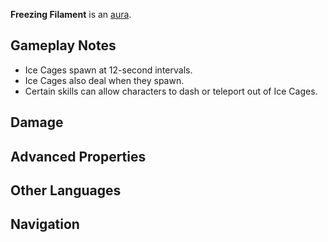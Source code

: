 {{Stub|image, preview}}
{{Status Infobox
|image      = 
|type       = Auras
|appearance = [[Sumeru]] [[Bounties]];[[Spiral Abyss]]
|effect     = (Enemy) unleash Ice Cages at intervals to temporarily imprison hit characters.
}}
'''Freezing Filament''' is an [[aura]].

==Gameplay Notes==
* Ice Cages spawn at 12-second intervals.
* Ice Cages also deal {{Color|AoE Cryo DMG}} when they spawn.
* Certain skills can allow characters to dash or teleport out of Ice Cages.

==Damage==
{{Environmental Damage|4|Ice Cages|truedamage=2}}

==Advanced Properties==
{{Advanced Properties
|gu      = 1U
|icdtag  = none
|poise   = 30
|impulse = 3
}}

==Other Languages==
{{Other Languages
|en      = Freezing Filament
|zhs     = 寒冰系缚
|zhs_rm  = Hánbīng Xìfú
|zht     = 寒冰系縛
|zht_rm  = Hánbīng Xìfú
|zh_tl   = 
|ja      = 寒氷の束縛
|ja_rm   = Kanpyou no Sokubaku
|ja_tl   = Fetters of Ice
|ko      = 얼음 속박
|ko_tl   = Ice Restriction
|es      = Atadura gélida
|es_tl   = Icy Binding
|fr      = Filament de congélation
|fr_tl   = Freezing Filament
|ru      = Ледяные оковы
|ru_tl   = Icicle Shackles
|th      = พันธะน้ำแข็งหนาวเหน็บ
|th_rm   = 
|th_tl   = 
|vi      = Ràng Buộc Hàn Băng
|vi_tl   = 
|de      = Fessel des Eises
|de_tl   = 
|id      = Kepungan Es
|id_tl   = Ice Siege
|pt      = Filamento Gélido
|pt_tl   = 
|tr      = Dondurucu İplik
|tr_tl   = 
|it      = Filamento congelante
|it_tl   = 
}}

==Navigation==
{{Ley Line Disorder Navbox}}